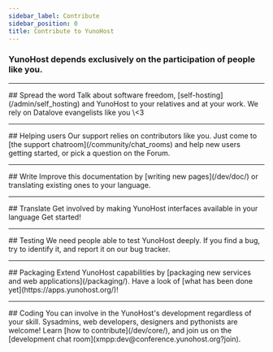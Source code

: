 ```yaml
---
sidebar_label: Contribute
sidebar_position: 0
title: Contribute to YunoHost
---
```


### YunoHost depends exclusively on the participation of people like you.


---

<Columns>
  <Column className='text--center'>
    ## <FAIcon icon='fa-heart'/> Spread the word
  </Column>

  <Column className='text--center'>
    Talk about software freedom, [self-hosting](/admin/self_hosting) and YunoHost to your relatives and at your work. We rely on Datalove evangelists like you \<3
  </Column>
</Columns>

---

<Columns>
  <Column className='text--center'>
    ## <FAIcon icon='fa-user'/> Helping users
  </Column>

  <Column className='text--center'>
  Our support relies on contributors like you. Just come to [the support chatroom](/community/chat_rooms) and help new users getting started, or pick a question on the <Link to="https://forum.yunohost.org/" target="_blank">Forum</Link>.
  </Column>
</Columns>

---

<Columns>
  <Column className='text--center'>
    ## <FAIcon icon='fa-edit'/> Write
  </Column>

  <Column className='text--center'>
  Improve this documentation by [writing new pages](/dev/doc/) or translating existing ones to your language.
  </Column>
</Columns>

---

<Columns>
  <Column className='text--center'>
    ## <FAIcon icon='fa-globe'/> Translate
  </Column>

  <Column className='text--center'>
    Get involved by making YunoHost interfaces available in your language  
    <Link to="https://translate.yunohost.org/" target="_blank">Get started</Link>!
  </Column>
</Columns>

---

<Columns>
  <Column className='text--center'>
    ## <FAIcon icon='fa-flask'/> Testing
  </Column>

  <Column className='text--center'>
    We need people able to test YunoHost deeply. If you find a bug, try to identify it, and report it on our <Link to="https://github.com/YunoHost/issues/issues" target="_blank">bug tracker</Link>.
  </Column>
</Columns>

---

<Columns>
  <Column className='text--center'>
    ## <FAIcon icon='fa-gift'/> Packaging
  </Column>

  <Column className='text--center'>
    Extend YunoHost capabilities by [packaging new services and web applications](/packaging/).  
    Have a look of [what has been done yet](https://apps.yunohost.org/)!
  </Column>
</Columns>

---

<Columns>
  <Column className='text--center'>
    ## <FAIcon icon='fa-cog'/> Coding
  </Column>

  <Column className='text--center'>
    You can involve in the YunoHost's development regardless of your skill.
    Sysadmins, web developers, designers and pythonists <Link to="https://github.com/YunoHost" target="_blank">are welcome</Link>!  
    Learn [how to contribute](/dev/core/), and join us on the [development chat room](xmpp:dev@conference.yunohost.org?join).
  </Column>
</Columns>
